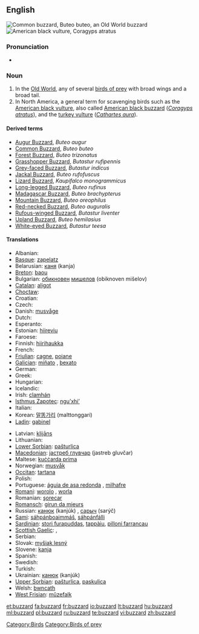 {{wikipedia}}
==English==
[[Image:Poster Buteo buteo.jpg|thumb|Common buzzard, ''Buteo buteo'', an Old World buzzard]]
[[Image:Coragyps-atratus-001.jpg|thumb|American black vulture, ''Coragyps atratus'']]

===Pronunciation===
* {{IPA|/'bʌzəɻd/}}

===Noun===
{{en-noun}}

# In the [[Old World]], any of several [[bird of prey|birds of prey]] with broad wings and a broad tail.
# In North America, a general term for scavenging birds such as the [[American black vulture]], also called [[American black buzzard]] (''[[Coragyps atratus]]''), and the [[turkey vulture]] (''[[Cathartes aura]]'').

====Derived terms====
* [[Augur Buzzard]], ''Buteo augur''
* [[Common Buzzard]], ''Buteo buteo''
* [[Forest Buzzard]], ''Buteo trizonatus''
* [[Grasshopper Buzzard]], ''Butastur rufipennis''
* [[Grey-faced Buzzard]], ''Butastur indicus''
* [[Jackal Buzzard]], ''Buteo rufofuscus''
* [[Lizard Buzzard]], ''Kaupifalco monogrammicus''
* [[Long-legged Buzzard]], ''Buteo rufinus''
* [[Madagascar Buzzard]], ''Buteo brachypterus''
* [[Mountain Buzzard]], ''Buteo oreophilus''
* [[Red-necked Buzzard]], ''Buteo auguralis''
* [[Rufous-winged Buzzard]], ''Butastur liventer''
* [[Upland Buzzard]], ''Buteo hemilasius''
* [[White-eyed Buzzard]], ''Butastur teesa''

====Translations====
{{trans-top|Genus Buteo}}
* Albanian: {{t-|sq|huta|xs=Albanian}}
* [[Basque]]: [[zapelatz]]
* Belarusian: [[каня]] (kanja) {{f}}
* [[Breton]]: [[baou]]
* Bulgarian: [[обикновен]] [[мишелов]] (obiknoven mišelov) {{m}}
* [[Catalan]]: [[aligot]] {{m}}
* [[Choctaw]]: {{tø|cho|sheki}}
* Croatian: {{t-|hr|mišar|m}}
* Czech: {{t-|cs|káně|n}}
* Danish: [[musvåge]]
* Dutch: {{t+|nl|buizerd|m}}
* Esperanto: {{t-|eo|buteo|xs=Esperanto}}
* Estonian: [[hiireviu]]
* Faroese: {{t-|fo|músvákur|xs=Faroese}}
* Finnish: [[hiirihaukka]]
* French: {{t+|fr|buse|f}}
* [[Friulian]]: [[cagne]], [[poiane]]
* [[Galician]]: [[miñato]] {{m}}, [[bexato]] {{m}}
* German: {{t+|de|Bussard|m}}
* Greek: {{t+|el|γερακίνα|f}}
* Hungarian: {{t-|hu|ölyv}}
* Icelandic: {{t+|is|músvákur}}
* Irish: [[clamhán]]
* [[Isthmus Zapotec]]: [[nguʼxhiʼ]]
* Italian: {{t+|it|poiana|f}}
* Korean: [[말똥가리]] (malttonggari)
* [[Ladin]]: [[gabinel]]<!-- this is the taxonomic, not the true Latin, name: *Latin: [[Buteo buteo]] '' '' -->
{{trans-mid}}
* Latvian: [[klijāns]]
* Lithuanian: {{t+|lt|suopis|xs=Lithuanian}}
* [[Lower Sorbian]]: [[pašturlica]] {{f}}
* [[Macedonian]]: [[jастреб глувчар]] (jastreb gluvčar) {{m}}
* Maltese: [[kuċċarda prima]] {{f}}
* Norwegian: [[musvåk]]
* [[Occitan]]: [[tartana]] {{f}}
* Polish: {{t+|pl|myszołów|m}}
* Portuguese: [[águia de asa redonda]] {{f}}, [[milhafre]] {{m}}
* [[Romani]]: [[worolo]] {{m}}, [[worla]] {{f}}
* Romanian: [[şorecar]]
* [[Romansch]]: [[girun da mieurs]]
* Russian: [[канюк]] (kanjúk) {{m}}, [[саpыч]] (sarýč) {{m}}
* [[Sami]]: [[sáhpánboaimmáš]], [[sáhpánfálli]]
* [[Sardinian]]: [[stori furapuddas]], [[tappàiu]], [[pilloni farrancau]]
* [[Scottish Gaelic]]: {{t-|gd|clamhan|m|xs=Scottish Gaelic}}, {{t-|gd|àrmhaigh|m|xs=Scottish Gaelic}}
* Serbian: {{t-|sr|мишар|m|sc=Cyrl}}
* Slovak: [[myšiak lesný]]
* Slovene: [[kanja]]
* Spanish: {{t-|es|ratonero común|m}} <!--[[busardo]] is this for the American continent?--> 
* Swedish: {{t+|sv|ormvråk}}
* Turkish: {{t+|tr|şahin}}
* Ukrainian: [[канюк]] (kanjúk) {{m}}
* [[Upper Sorbian]]: [[pašturlica]], [[paskulica]]
* Welsh: [[bwncath]]
* [[West Frisian]]: [[mûzefalk]]
{{trans-bottom}}

{{trans-see|American black vulture|black vulture}}

{{trans-see|turkey vulture}}

[[Category:Birds]]
[[Category:Birds of prey]]

[[et:buzzard]]
[[fa:buzzard]]
[[fr:buzzard]]
[[io:buzzard]]
[[lt:buzzard]]
[[hu:buzzard]]
[[ml:buzzard]]
[[pl:buzzard]]
[[ru:buzzard]]
[[te:buzzard]]
[[vi:buzzard]]
[[zh:buzzard]]